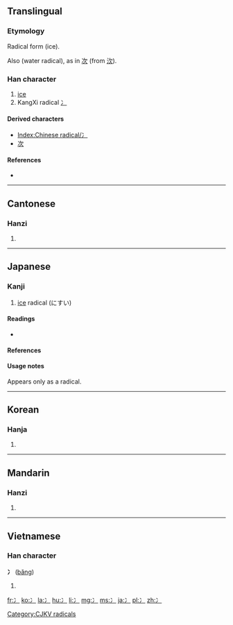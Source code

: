 {{also|氷|氵|疒}}
==Translingual==
{{stroke order|type=animate}}

===Etymology===
Radical form {{Han simp|氷}} (ice).

Also {{Han simp|氵}} (water radical), as in [[次]] (from [[㳄]]).

===Han character===
{{Han char|rn=15|rad=冫|as=00|sn=2|four=|canj=戈一 (IM)}}

# [[ice]]
# KangXi radical [[Index:Chinese radical/冫|冫]]

====Derived characters====
* [[Index:Chinese radical/冫]]
* [[次]]<!-- As simplification -->

====References====
* {{Han ref|kx=0131.150|dkj=01607|dj=0294.110|hdz=10295.010|uh=51AB|ud=20907}}

----

==Cantonese==

===Hanzi===
{{yue-hanzi|jyut=|y=[[bing1]]}}

# {{defn|lang=yue|sort=冫00}}

----

==Japanese==

===Kanji===
{{ja-kanji|grade=r|rs=冫00}}

# [[ice]] radical (にすい)

====Readings====
* {{ja-readings|on=[[ひょう]] (hyō)|kun=[[こおり]] (koori)}}

====References====
{{ja-kref
|jis= 5152
|ku= 4950
|shift= 9971
|euc= D1D2
|freq= ''radical''
|nelson= ''not listed''
|newnelson= 409
|halpern= 1923
|kld= ''not listed''
|heisig= ''not listed''
|tuttle= 2b0.1
}}

====Usage notes====
Appears only as a radical.

----

==Korean==

===Hanja===
{{ko-hanja|hangeul=빙|rv=bing|mr=ping}}

# {{defn|lang=ko|sort=冫00}}

[[Category:CJKV radicals]]

----

==Mandarin==

===Hanzi===
{{cmn-hanzi|pin=[[bīng]] ([[bing1]])|wg=ping<sup>1</sup>}}

# {{defn|lang=cmn|sort=冫00}}

----

==Vietnamese==

===Han character===
'''冫''' ([[băng]])

# {{defn|lang=vi}}

[[fr:冫]]
[[ko:冫]]
[[la:冫]]
[[hu:冫]]
[[li:冫]]
[[mg:冫]]
[[ms:冫]]
[[ja:冫]]
[[pl:冫]]
[[zh:冫]]